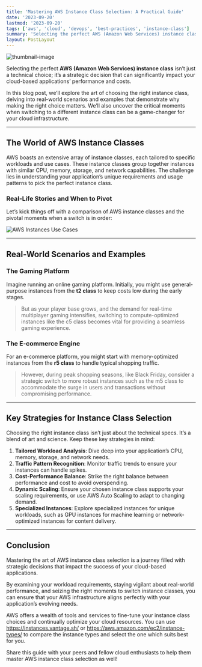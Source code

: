 ```yaml
---
title: 'Mastering AWS Instance Class Selection: A Practical Guide'
date: '2023-09-20'
lastmod: '2023-09-20'
tags: ['aws', 'cloud', 'devops', 'best-practices', 'instance-class']
summary: 'Selecting the perfect AWS (Amazon Web Services) instance class isn’t just a technical choice; it’s a strategic decision that can significantly impact your cloud-based applications’ performance and costs.'
layout: PostLayout
---
```


![thumbnail-image](/static/images/blogs/posts/03-aws-instances.webp)

Selecting the perfect **AWS (Amazon Web Services) instance class** isn’t just a technical choice; it’s a strategic decision that can significantly impact your cloud-based applications’ performance and costs.

In this blog post, we’ll explore the art of choosing the right instance class, delving into real-world scenarios and examples that demonstrate why making the right choice matters. We’ll also uncover the critical moments when switching to a different instance class can be a game-changer for your cloud infrastructure.

---

## The World of AWS Instance Classes

AWS boasts an extensive array of instance classes, each tailored to specific workloads and use cases. These instance classes group together instances with similar CPU, memory, storage, and network capabilities. The challenge lies in understanding your application’s unique requirements and usage patterns to pick the perfect instance class.

### Real-Life Stories and When to Pivot

Let’s kick things off with a comparison of AWS instance classes and the pivotal moments when a switch is in order:

![AWS Instances Use Cases](/static/images/blogs/posts/03-aws-instances-compare.webp)

---

## Real-World Scenarios and Examples

### The Gaming Platform

Imagine running an online gaming platform. Initially, you might use general-purpose instances from the **t2 class** to keep costs low during the early stages.

> But as your player base grows, and the demand for real-time multiplayer gaming intensifies, switching to compute-optimized instances like the c5 class becomes vital for providing a seamless gaming experience.

### The E-commerce Engine

For an e-commerce platform, you might start with memory-optimized instances from the **r5 class** to handle typical shopping traffic.

> However, during peak shopping seasons, like Black Friday, consider a strategic switch to more robust instances such as the m5 class to accommodate the surge in users and transactions without compromising performance.

---

## Key Strategies for Instance Class Selection

Choosing the right instance class isn’t just about the technical specs. It’s a blend of art and science. Keep these key strategies in mind:

1. **Tailored Workload Analysis**: Dive deep into your application’s CPU, memory, storage, and network needs.
2. **Traffic Pattern Recognition**: Monitor traffic trends to ensure your instances can handle spikes.
3. **Cost-Performance Balance**: Strike the right balance between performance and cost to avoid overspending.
4. **Dynamic Scaling**: Ensure your chosen instance class supports your scaling requirements, or use AWS Auto Scaling to adapt to changing demand.
5. **Specialized Instances**: Explore specialized instances for unique workloads, such as GPU instances for machine learning or network-optimized instances for content delivery.

---

## Conclusion

Mastering the art of AWS instance class selection is a journey filled with strategic decisions that impact the success of your cloud-based applications.

By examining your workload requirements, staying vigilant about real-world performance, and seizing the right moments to switch instance classes, you can ensure that your AWS infrastructure aligns perfectly with your application’s evolving needs.

AWS offers a wealth of tools and services to fine-tune your instance class choices and continually optimize your cloud resources. You can use https://instances.vantage.sh/ or https://aws.amazon.com/ec2/instance-types/ to compare the instance types and select the one which suits best for you.

Share this guide with your peers and fellow cloud enthusiasts to help them master AWS instance class selection as well!
